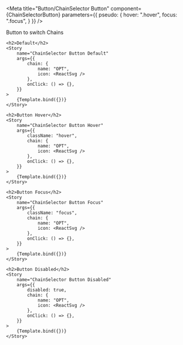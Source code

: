 

<Meta 
    title="Button/ChainSelector Button"
    component={ChainSelectorButton}
    parameters={{
        pseudo: {
            hover: ".hover",
            focus: ".focus",
        }
    }}
/>



<Canvas columns={1}  withSource="open" withToolbar >
    <Title>ChainSelector Button</Title>
    <Subtitle>Button to switch Chains</Subtitle>
    
    <h2>Default</h2>
    <Story
        name="ChainSelector Button Default"
        args={{
            chain: {
                name: "OPT",
                icon: <ReactSvg />
            },
            onClick: () => {},
        }}
    >
        {Template.bind({})}
    </Story>
    
    <h2>Button Hover</h2>
    <Story
        name="ChainSelector Button Hover"
        args={{
            className: "hover",
            chain: {
                name: "OPT",
                icon: <ReactSvg />
            },
            onClick: () => {},
        }}
    >
        {Template.bind({})}
    </Story>
    
    <h2>Button Focus</h2>
    <Story
        name="ChainSelector Button Focus"
        args={{
            className: "focus",
            chain: {
                name: "OPT",
                icon: <ReactSvg />
            },
            onClick: () => {},
        }}
    >
        {Template.bind({})}
    </Story>
    
    <h2>Button Disabled</h2>
    <Story
        name="ChainSelector Button Disabled"
        args={{
            disabled: true,
            chain: {
                name: "OPT",
                icon: <ReactSvg />
            },
            onClick: () => {},
        }}
    >
        {Template.bind({})}
    </Story>
</Canvas>

